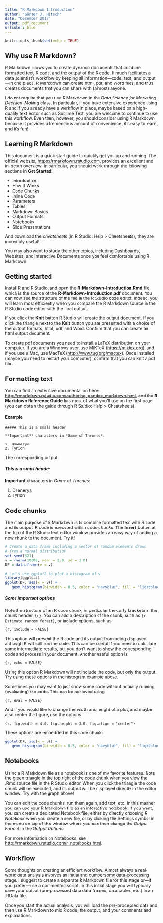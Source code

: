 ```yaml
---
title: "R Markdown Introduction"
author: "Günter J. Hitsch"
date: "December 2017"
output: pdf_document
urlcolor: blue
---
```


```r
knitr::opts_chunk$set(echo = TRUE)
```



## Why use R Markdown?

R Markdown allows you to create dynamic documents that combine formatted text, R code, and the output of the R code.  It much facilitates a data scientist's workflow by keeping all information---code, text, and output---in one place.  R Markdown can create html, pdf, and Word files, and thus creates documents that you can share with (almost) anyone.

I do not require that you use R Markdown in the *Data Science for Marketing Decision-Making* class.  In particular, if you have extensive experience using R and if you already have a workflow in place, maybe based on a high-quality text editor such as [Sublime Text](<https://www.sublimetext.com>), you are welcome to continue to use this workflow. Even then, however, you should consider using R Markdown because it provides a tremendous amount of convenience, it's easy to learn, and it's fun!


## Learning R Markdown

This document is a quick start guide to quickly get you up and running.  The official website, <https://rmarkdown.rstudio.com>, provides an excellent and in-depth overview. In particular, you should work through the following sections in **Get Started**:

- Introduction
- How It Works
- Code Chunks
- Inline Code
- Parameters
- Tables
- Markdown Basics
- Output Formats
- Notebooks
- Slide Presentations

And download the *cheatsheets* (in R Studio: Help > Cheetsheets), they are incredibly useful!

You may also want to study the other topics, including Dashboards, Websites, and Interactive Documents once you feel comfortable using R Markdown.



## Getting started

Install R and R Studio, and open the **R-Markdown-Introduction.Rmd** file, which is the source of the **R-Markdown-Introduction.pdf** document. You can now see the structure of the file in the R Studio code editor. Indeed, you will learn most efficiently when you compare the R Markdown source in the R Studio code editor with the final output.

If you click the **Knit** button R Studio will create the output document. If you click the triangle next to the **Knit** button you are presented with a choice of the output formats, html, pdf, and Word. Confirm that you can create an html output document.

To create pdf documents you need to install a LaTeX distribution on your computer.  If you are a Windows user, use MiKTeX (<https://miktex.org>), and if you use a Mac, use MacTeX (<http://www.tug.org/mactex>).  Once installed (maybe you need to restart your computer), confirm that you can knit a pdf file.


## Formatting text

You can find an extensive documentation here: <http://rmarkdown.rstudio.com/authoring_pandoc_markdown.html>, and the **R Markdown Reference Guide** has most of what you'll use on the first page (you can obtain the guide through R Studio: Help > Cheatsheets).

#### Example

```
##### This is a small header

**Important** characters in *Game of Thrones*:

1. Daenerys
2. Tyrion
```

The corresponding output:

##### This is a small header

**Important** characters in *Game of Thrones*:

1. Daenerys
2. Tyrion


## Code chunks

The main purpose of R Markdown is to combine formatted text with R code and its output. R code is executed within *code chunks*. The **Insert** button at the top of the R Studio text editor window provides an easy way of adding a new chunk to the document.  Try it!


```r
# Create a data frame including a vector of random elements drawn
# from a normal distribution
set.seed(321)
v = rnorm(10000, mean = 2.0, sd = 3.0)
DF = data.frame(v = v)

# Let's use ggplot2 to plot a histogram of v
library(ggplot2)
ggplot(DF, aes(x = v)) +
   geom_histogram(binwidth = 0.5, color = "navyblue", fill = "lightblue1")
```

##### Some important options

Note the structure of an R code chunk, in particular the curly brackets in the chunk header, `{r}`. You can add a description of the chunk, such as `{r Estimate random forest}`, or include options, such as 

`{r, include = FALSE}`

This option will prevent the R code and its output from being displayed, although R will still run the code.  This can be useful if you need to calculate some intermediate results, but you don't want to show the corresponding code and process in your document. Another useful option is

`{r, echo = FALSE}`

Using this option R Markdown will not include the code, but only the output. Try using these options in the histogram example above.

Sometimes you may want to just show some code without actually running (evaluating) the code. This can be achieved using

`{r, eval = FALSE}`

And if you would like to change the width and height of a plot, and maybe also center the figure, use the options

`{r, fig.width = 4.0, fig.height = 3.0, fig.align = "center"}`

These options are embedded in this code chunk:

```r
ggplot(DF, aes(x = v)) +
   geom_histogram(binwidth = 0.5, color = "navyblue", fill = "lightblue1")
```


## Notebooks

Using a R Markdown file as a notebook is one of my favorite features.  Note the green triangle in the top right of the code chunk when you view the .Rmd source file in the R Studio editor. When you click the triangle the code chunk will be executed, and its output will be displayed directly in the editor window.  Try with the graph above!

You can edit the code chunks, run them again, add text, etc. In this manner you can use your R Markdown file as an interactive notebook.  If you want, you can create a dedicated Notebook file, either by directly choosing *R Notebook* when you create a new file, or by clicking the Settings symbol in the menu on top of this window where you can then change the *Output Format* in the *Output Options*.

For more information on Notebooks, see <http://rmarkdown.rstudio.com/r_notebooks.html>.


## Workflow

Some thoughts on creating an efficient workflow.  Almost always a real-world data analysis involves an initial and cumbersome data-processing stage.  I suggest to create a separate R Markdown file for this stage or---if you prefer---use a commented script. In this initial stage you will typically save your output (pre-processed data data frames, data.tables, etc.) in an .RData file.

Once you start the actual analysis, you will load the pre-processed data and then use R Markdown to mix R code, the output, and your comments and explanations.

